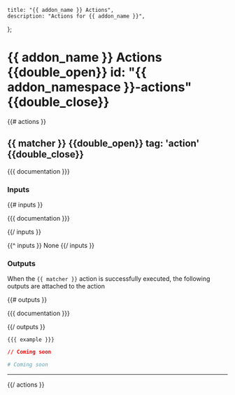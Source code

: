    title: "{{ addon_name }} Actions",
    description: "Actions for {{ addon_name }}",
};

# {{ addon_name }} Actions {{double_open}} id: "{{ addon_namespace }}-actions" {{double_close}}


{{# actions }}

## {{ matcher }} {{double_open}} tag: 'action' {{double_close}}

{{{ documentation }}}

### Inputs

<Properties>

{{# inputs }}

  <Property name="{{ name }}" required="{{ requirementStatus }}" type="{{ type }}">
    {{{ documentation }}}
  </Property>

{{/ inputs }}

{{^ inputs }}
  None
{{/ inputs }}

</Properties>

### Outputs

<Note>

When the `{{ matcher }}` action is successfully executed, the following outputs are attached to the action

</Note>

<Properties>

{{# outputs }}

  <Property name="{{ name }}" type="{{ type }}">
    {{{ documentation }}}
  </Property>

{{/ outputs }}

</Properties>

<CodeGroup title="Example using {{ matcher }}">


```hcl {{double_open}} title: 'main.tx' {{double_close}}
{{{ example }}}
```


```json {{double_open}} title: 'main.json' {{double_close}}
// Coming soon
```

```yaml {{double_open}} title: 'main.yaml' {{double_close}}
# Coming soon
```

</CodeGroup>

---

{{/ actions }}
